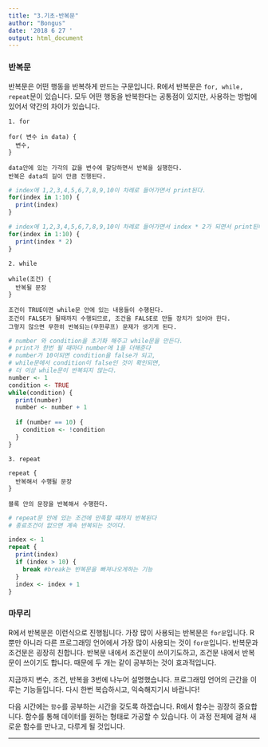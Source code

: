 ```yaml
---
title: "3.기초-반복문"
author: "Bongus"
date: '2018 6 27 '
output: html_document
---
```


### 반복문
반복문은 어떤 행동을 반복하게 만드는 구문입니다. R에서 반복문은 `for, while, repeat`문이 있습니다. 모두 어떤 행동을 반복한다는 공통점이 있지만, 사용하는 방법에 있어서 약간의 차이가 있습니다. 


```
1. for

for( 변수 in data) {
  변수,
}
  
data안에 있는 가각의 값을 변수에 할당하면서 반복을 실행한다.
반복은 data의 길이 만큼 진행된다. 

```
```R
# index에 1,2,3,4,5,6,7,8,9,10이 차례로 들어가면서 print된다. 
for(index in 1:10) {
  print(index)
}

# index에 1,2,3,4,5,6,7,8,9,10이 차례로 들어가면서 index * 2가 되면서 print된다.
for(index in 1:10) {
  print(index * 2)
}
```
```
2. while

while(조건) {
  반복될 문장
}

조건이 TRUE이면 while문 안에 있는 내용들이 수행된다.
조건이 FALSE가 될때까지 수행되므로, 조건을 FALSE로 만들 장치가 있어야 한다.
그렇지 않으면 무한히 반복되는(무한루프) 문제가 생기게 된다.
```
```R
# number 와 condition을 초기화 해주고 while문을 만든다.
# print가 한번 될 때마다 number에 1을 더해준다
# number가 10이되면 condition을 false가 되고,
# while문에서 condition이 false인 것이 확인되면,
# 더 이상 while문이 반복되지 않는다. 
number <- 1
condition <- TRUE
while(condition) {
  print(number)
  number <- number + 1
  
  if (number == 10) {
    condition <- !condition
  }
}
```
```
3. repeat

repeat {
  반복해서 수행될 문장
}

블록 안의 문장을 반복해서 수행한다.
```
```R
# repeat문 안에 있는 조건에 만족할 떄까지 반복된다
# 종료조건이 없으면 계속 반복되는 것이다. 

index <- 1
repeat {
  print(index)
  if (index > 10) {
    break #break는 반복문을 빠져나오게하는 기능
  }
  index <- index + 1
}
```
  
    
### 마무리
R에서 반복문은 이런식으로 진행됩니다. 가장 많이 사용되는 반복문은 `for문`입니다. R뿐만 아니라 다른 프로그래밍 언어에서 가장 많이 사용되는 것이 `for문`입니다. 반복문과 조건문은 굉장히 친합니다. 반복문 내에서 조건문이 쓰이기도하고, 조건문 내에서 반복문이 쓰이기도 합니다. 때문에 두 개는 같이 공부하는 것이 효과적입니다. 
  
지금까지 변수, 조건, 반복을 3번에 나누어 설명했습니다. 프로그래밍 언어의 근간을 이루는 기능들입니다. 다시 한번 복습하시고, 익숙해지기시 바랍니다! 
  
다음 시간에는 `함수`를 공부하는 시간을 갖도록 하겠습니다. R에서 함수는 굉장히 중요합니다. 함수를 통해 데이터를 원하는 형태로 가공할 수 있습니다. 이 과정 전체에 걸쳐 새로운 함수를 만나고, 다루게 될 것입니다. 

  
  
  
  ---
